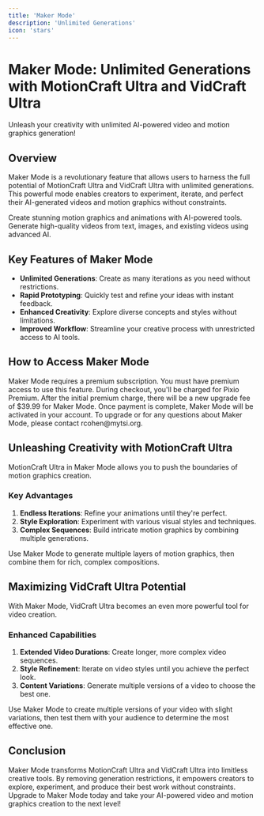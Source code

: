 ```yaml
---
title: 'Maker Mode'
description: 'Unlimited Generations'
icon: 'stars'
---
```


# Maker Mode: Unlimited Generations with MotionCraft Ultra and VidCraft Ultra

<Tip>
Unleash your creativity with unlimited AI-powered video and motion graphics generation!
</Tip>

## Overview

Maker Mode is a revolutionary feature that allows users to harness the full potential of MotionCraft Ultra and VidCraft Ultra with unlimited generations. This powerful mode enables creators to experiment, iterate, and perfect their AI-generated videos and motion graphics without constraints.

<CardGroup cols={2}>
  <Card title="MotionCraft Ultra" icon="wand-magic-sparkles">
    Create stunning motion graphics and animations with AI-powered tools.
  </Card>
  <Card title="VidCraft Ultra" icon="film">
    Generate high-quality videos from text, images, and existing videos using advanced AI.
  </Card>
</CardGroup>

## Key Features of Maker Mode

- **Unlimited Generations**: Create as many iterations as you need without restrictions.
- **Rapid Prototyping**: Quickly test and refine your ideas with instant feedback.
- **Enhanced Creativity**: Explore diverse concepts and styles without limitations.
- **Improved Workflow**: Streamline your creative process with unrestricted access to AI tools.

## How to Access Maker Mode

<Steps>
  <Step title="Upgrade to Premium" icon="crown">
    Maker Mode requires a premium subscription. You must have premium access to use this feature.
  </Step>
  <Step title="Complete Checkout" icon="credit-card">
    During checkout, you'll be charged for Pixio Premium.
  </Step>
  <Step title="Additional Upgrade" icon="level-up-alt">
    After the initial premium charge, there will be a new upgrade fee of $39.99 for Maker Mode.
  </Step>
  <Step title="Activate Maker Mode" icon="toggle-on">
    Once payment is complete, Maker Mode will be activated in your account.
  </Step>
</Steps>

<Callout type="info">
  To upgrade or for any questions about Maker Mode, please contact rcohen@mytsi.org.
</Callout>

## Unleashing Creativity with MotionCraft Ultra

MotionCraft Ultra in Maker Mode allows you to push the boundaries of motion graphics creation.

### Key Advantages

1. **Endless Iterations**: Refine your animations until they're perfect.
2. **Style Exploration**: Experiment with various visual styles and techniques.
3. **Complex Sequences**: Build intricate motion graphics by combining multiple generations.

<Accordion title="Pro Tip: Layered Compositions" icon="layer-group">
  Use Maker Mode to generate multiple layers of motion graphics, then combine them for rich, complex compositions.
</Accordion>

## Maximizing VidCraft Ultra Potential

With Maker Mode, VidCraft Ultra becomes an even more powerful tool for video creation.

### Enhanced Capabilities

1. **Extended Video Durations**: Create longer, more complex video sequences.
2. **Style Refinement**: Iterate on video styles until you achieve the perfect look.
3. **Content Variations**: Generate multiple versions of a video to choose the best one.

<Accordion title="Pro Tip: A/B Testing" icon="vials">
  Use Maker Mode to create multiple versions of your video with slight variations, then test them with your audience to determine the most effective one.
</Accordion>

## Conclusion

Maker Mode transforms MotionCraft Ultra and VidCraft Ultra into limitless creative tools. By removing generation restrictions, it empowers creators to explore, experiment, and produce their best work without constraints. Upgrade to Maker Mode today and take your AI-powered video and motion graphics creation to the next level!
